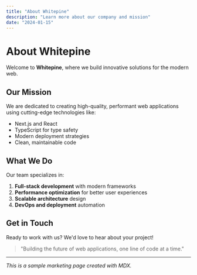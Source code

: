 ```yaml
---
title: "About Whitepine"
description: "Learn more about our company and mission"
date: "2024-01-15"
---
```


# About Whitepine

Welcome to **Whitepine**, where we build innovative solutions for the modern web.

## Our Mission

We are dedicated to creating high-quality, performant web applications using cutting-edge technologies like:

- Next.js and React
- TypeScript for type safety
- Modern deployment strategies
- Clean, maintainable code

## What We Do

Our team specializes in:

1. **Full-stack development** with modern frameworks
2. **Performance optimization** for better user experiences
3. **Scalable architecture** design
4. **DevOps and deployment** automation

## Get in Touch

Ready to work with us? We'd love to hear about your project!

> "Building the future of web applications, one line of code at a time."

---

*This is a sample marketing page created with MDX.*
